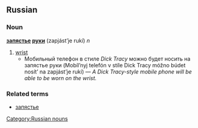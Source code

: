 ==Russian==
===Noun===
'''[[запястье]] [[рука|руки]]''' (zapjást’je rukí) ''n''

# [[wrist]]
#* Мобильный телефон в стиле ''Dick Tracy'' можно будет носить на запястье руки (Mobíl’nyj telefón v stíle Dick Tracy móžno búdet nosít’ na zapjást’je rukí) — ''A Dick Tracy-style mobile phone will be able to be worn on the wrist.''

===Related terms===
* [[запястье]]

[[Category:Russian nouns]]